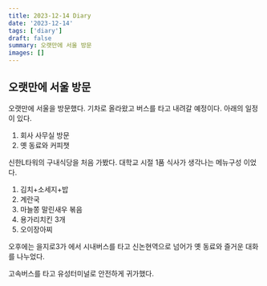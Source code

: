 ```yaml
---
title: 2023-12-14 Diary
date: '2023-12-14'
tags: ['diary']
draft: false
summary: 오랫만에 서울 방문
images: []
---
```


## 오랫만에 서울 방문

오랫만에 서울을 방문했다. 기차로 올라왔고 버스를 타고 내려갈 예정이다. 아래의 일정이 있다.

1. 회사 사무실 방문
2. 옛 동료와 커피챗

신한L타워의 구내식당을 처음 가봤다. 대학교 시절 1품 식사가 생각나는 메뉴구성 이었다. 

1. 김치+소세지+밥
2. 계란국
3. 마늘쫑 말린새우 볶음
4. 용가리치킨 3개
5. 오이장아찌

오후에는 을지로3가 에서 시내버스를 타고 신논현역으로 넘어가 옛 동료와 즐거운 대화를 나누었다.

고속버스를 타고 유성터미널로 안전하게 귀가했다.


